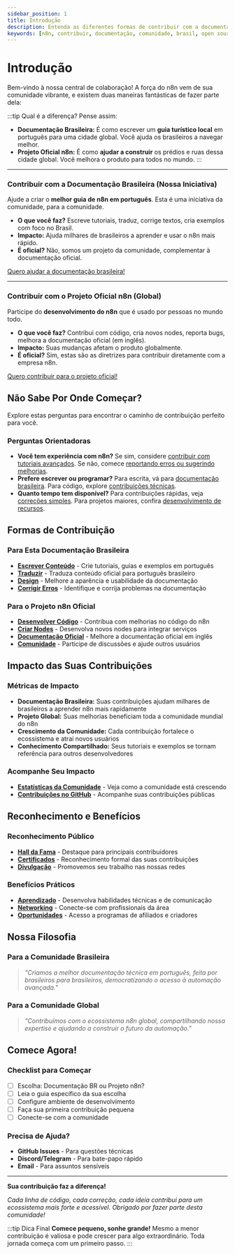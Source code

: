 ---
sidebar_position: 1
title: Introdução
description: Entenda as diferentes formas de contribuir com a documentação da comunidade brasileira e com o projeto oficial do n8n.
keywords: [n8n, contribuir, documentação, comunidade, brasil, open source]
---

# <LocalIcon name="heart-outline" size={32} /> Introdução

Bem-vindo à nossa central de colaboração! A força do n8n vem de sua comunidade vibrante, e existem duas maneiras fantásticas de fazer parte dela:

:::tip <LocalIcon name="help-circle-outline" size={18} /> Qual é a diferença?
Pense assim:
* **Documentação Brasileira:** É como escrever um **guia turístico local** em português para uma cidade global. Você ajuda os brasileiros a navegar melhor.
* **Projeto Oficial n8n:** É como **ajudar a construir** os prédios e ruas dessa cidade global. Você melhora o produto para todos no mundo.
:::

---

### <LocalIcon name="location-outline" size={20} /> Contribuir com a Documentação Brasileira (Nossa Iniciativa)

Ajude a criar o **melhor guia de n8n em português**. Esta é uma iniciativa da comunidade, para a comunidade.

- <LocalIcon name="create-outline" size={16} /> **O que você faz?** Escreve tutoriais, traduz, corrige textos, cria exemplos com foco no Brasil.
- <LocalIcon name="trending-up-outline" size={16} /> **Impacto:** Ajuda milhares de brasileiros a aprender e usar o n8n mais rápido.
- <LocalIcon name="people-outline" size={16} /> **É oficial?** Não, somos um projeto da comunidade, complementar à documentação oficial.

<LocalIcon name="arrow-forward-outline" size={16} /> [Quero ajudar a documentação brasileira!](./esta-documentacao/index)

---

### <LocalIcon name="globe-outline" size={20} /> Contribuir com o Projeto Oficial n8n (Global)

Participe do **desenvolvimento do n8n** que é usado por pessoas no mundo todo.

- <LocalIcon name="code-outline" size={16} /> **O que você faz?** Contribui com código, cria novos nodes, reporta bugs, melhora a documentação oficial (em inglês).
- <LocalIcon name="planet-outline" size={16} /> **Impacto:** Suas mudanças afetam o produto globalmente.
- <LocalIcon name="checkmark-circle-outline" size={16} /> **É oficial?** Sim, estas são as diretrizes para contribuir diretamente com a empresa n8n.

<LocalIcon name="arrow-forward-outline" size={16} /> [Quero contribuir para o projeto oficial!](./n8n-oficial/index)

## <LocalIcon name="compass-outline" size={28} /> Não Sabe Por Onde Começar?

Explore estas perguntas para encontrar o caminho de contribuição perfeito para você.

### <LocalIcon name="help-circle-outline" size={20} /> Perguntas Orientadoras

- **Você tem experiência com n8n?** Se sim, considere [contribuir com tutoriais avançados](./esta-documentacao/index). Se não, comece [reportando erros ou sugerindo melhorias](./esta-documentacao/01-entendendo-o-projeto/como-contribuir).
- **Prefere escrever ou programar?** Para escrita, vá para [documentação brasileira](./esta-documentacao/index). Para código, explore [contribuições técnicas](./n8n-oficial/index).
- **Quanto tempo tem disponível?** Para contribuições rápidas, veja [correções simples](./esta-documentacao/01-entendendo-o-projeto/como-contribuir). Para projetos maiores, confira [desenvolvimento de recursos](./n8n-oficial/contribuir-codigo-e-docs).

## <LocalIcon name="git-branch-outline" size={28} color="#10b981" /> Formas de Contribuição

### <LocalIcon name="arrow-forward-circle-outline" size={22} color="#10b981" /> Para Esta Documentação Brasileira

- **[<LocalIcon name="create-outline" size={16} /> Escrever Conteúdo](./esta-documentacao/01-entendendo-o-projeto/como-contribuir)** - Crie tutoriais, guias e exemplos em português
- **[<LocalIcon name="language-outline" size={16} /> Traduzir](./esta-documentacao/04-traducao-e-localizacao/guia-traducao)** - Traduza conteúdo oficial para português brasileiro
- **[<LocalIcon name="color-palette-outline" size={16} /> Design](./esta-documentacao/03-padroes-e-estilo/design-system)** - Melhore a aparência e usabilidade da documentação
- **[<LocalIcon name="bug-outline" size={16} /> Corrigir Erros](./esta-documentacao/01-entendendo-o-projeto/como-contribuir)** - Identifique e corrija problemas na documentação

### <LocalIcon name="arrow-forward-circle-outline" size={22} color="#10b981" /> Para o Projeto n8n Oficial

- **[<LocalIcon name="code-outline" size={16} /> Desenvolver Código](./n8n-oficial/contribuir-codigo-e-docs)** - Contribua com melhorias no código do n8n
- **[<LocalIcon name="cube-outline" size={16} /> Criar Nodes](./n8n-oficial/contribuir-codigo-e-docs)** - Desenvolva novos nodes para integrar serviços
- **[<LocalIcon name="document-text-outline" size={16} /> Documentação Oficial](./n8n-oficial/contribuir-codigo-e-docs)** - Melhore a documentação oficial em inglês
- **[<LocalIcon name="people-outline" size={16} /> Comunidade](./n8n-oficial/contribuir-community)** - Participe de discussões e ajude outros usuários

## <LocalIcon name="pulse-outline" size={28} color="#10b981" /> Impacto das Suas Contribuições

### <LocalIcon name="trending-up-outline" size={20} /> Métricas de Impacto

- **Documentação Brasileira:** Suas contribuições ajudam milhares de brasileiros a aprender n8n mais rapidamente
- **Projeto Global:** Suas melhorias beneficiam toda a comunidade mundial do n8n
- **Crescimento da Comunidade:** Cada contribuição fortalece o ecossistema e atrai novos usuários
- **Conhecimento Compartilhado:** Seus tutoriais e exemplos se tornam referência para outros desenvolvedores

### <LocalIcon name="stats-chart-outline" size={20} /> Acompanhe Seu Impacto

- **[<LocalIcon name="analytics-outline" size={16} /> Estatísticas da Comunidade](../comunidade/estatisticas)** - Veja como a comunidade está crescendo
- **[<LocalIcon name="git-network-outline" size={16} /> Contribuições no GitHub](../comunidade/github)** - Acompanhe suas contribuições públicas

## <LocalIcon name="medal-outline" size={28} color="#10b981" /> Reconhecimento e Benefícios

### <LocalIcon name="trophy-outline" size={20} /> Reconhecimento Público

- **[<LocalIcon name="star-outline" size={16} /> Hall da Fama](../comunidade/index)** - Destaque para principais contribuidores
- **[<LocalIcon name="ribbon-outline" size={16} /> Certificados](./esta-documentacao/01-entendendo-o-projeto/sobre-o-projeto)** - Reconhecimento formal das suas contribuições
- **[<LocalIcon name="megaphone-outline" size={16} /> Divulgação](../comunidade/index)** - Promovemos seu trabalho nas nossas redes

### <LocalIcon name="gift-outline" size={20} /> Benefícios Práticos

- **[<LocalIcon name="school-outline" size={16} /> Aprendizado](./esta-documentacao/01-entendendo-o-projeto/sobre-o-projeto)** - Desenvolva habilidades técnicas e de comunicação
- **[<LocalIcon name="briefcase-outline" size={16} /> Networking](./n8n-oficial/referral-vagas)** - Conecte-se com profissionais da área
- **[<LocalIcon name="rocket-outline" size={16} /> Oportunidades](./n8n-oficial/afiliados-e-creators)** - Acesso a programas de afiliados e criadores

## <LocalIcon name="book-outline" size={28} color="#10b981" /> Nossa Filosofia

### Para a Comunidade Brasileira
> *"Criamos a melhor documentação técnica em português, feita por brasileiros para brasileiros, democratizando o acesso à automação avançada."*

### Para a Comunidade Global
> *"Contribuímos com o ecossistema n8n global, compartilhando nossa expertise e ajudando a construir o futuro da automação."*

## Comece Agora!

### Checklist para Começar
- [ ] Escolha: Documentação BR ou Projeto n8n?
- [ ] Leia o guia específico da sua escolha
- [ ] Configure ambiente de desenvolvimento
- [ ] Faça sua primeira contribuição pequena
- [ ] Conecte-se com a comunidade

### Precisa de Ajuda?
- **GitHub Issues** - Para questões técnicas
- **Discord/Telegram** - Para bate-papo rápido
- **Email** - Para assuntos sensíveis

---

**Sua contribuição faz a diferença!**

*Cada linha de código, cada correção, cada ideia contribui para um ecossistema mais forte e acessível. Obrigado por fazer parte desta comunidade!*

:::tip Dica Final
**Comece pequeno, sonhe grande!** Mesmo a menor contribuição é valiosa e pode crescer para algo extraordinário. Toda jornada começa com um primeiro passo. 
:::

